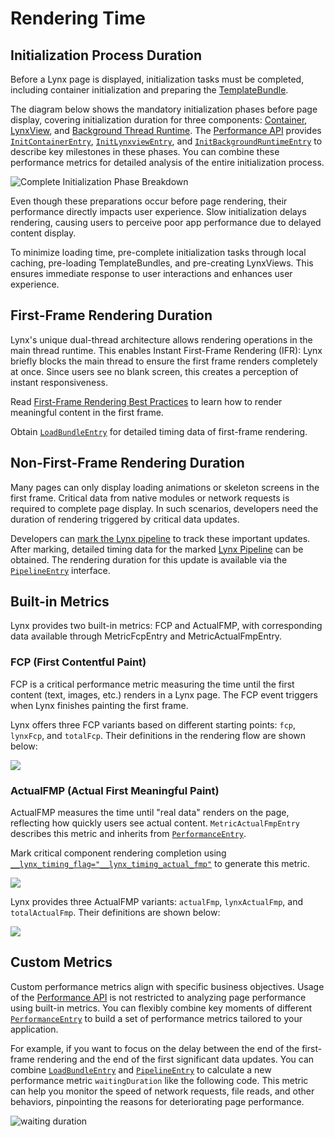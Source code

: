 # Rendering Time

## Initialization Process Duration

Before a Lynx page is displayed, initialization tasks must be completed, including container initialization and preparing the [TemplateBundle](/api/lynx-native-api/template-bundle).

The diagram below shows the mandatory initialization phases before page display, covering initialization duration for three components: [Container](/guide/spec#container), [LynxView](/guide/spec#lynxview①), and [Background Thread Runtime](/guide/spec#background-thread-runtime). The [Performance API](/guide/performance/metrics/performance-api) provides [`InitContainerEntry`](/api/lynx-api/performance-api/performance-entry/init-container-entry), [`InitLynxviewEntry`](/api/lynx-api/performance-api/performance-entry/init-lynxview-entry), and [`InitBackgroundRuntimeEntry`](/api/lynx-api/performance-api/performance-entry/init-background-runtime-entry) to describe key milestones in these phases. You can combine these performance metrics for detailed analysis of the entire initialization process.

![Complete Initialization Phase Breakdown](https://lf-lynx.tiktok-cdns.com/obj/lynx-artifacts-oss-sg/lynx-website/assets/doc/all-init-process.png 'Complete Initialization Phase Breakdown')

Even though these preparations occur before page rendering, their performance directly impacts user experience. Slow initialization delays rendering, causing users to perceive poor app performance due to delayed content display.

To minimize loading time, pre-complete initialization tasks through local caching, pre-loading TemplateBundles, and pre-creating LynxViews. This ensures immediate response to user interactions and enhances user experience.

## First-Frame Rendering Duration

Lynx's unique dual-thread architecture allows rendering operations in the main thread runtime. This enables Instant First-Frame Rendering (IFR): Lynx briefly blocks the main thread to ensure the first frame renders completely at once. Since users see no blank screen, this creates a perception of instant responsiveness.

Read [First-Frame Rendering Best Practices]() to learn how to render meaningful content in the first frame.

Obtain [`LoadBundleEntry`](/api/lynx-api/performance-api/performance-entry/load-bundle-entry) for detailed timing data of first-frame rendering.

## Non-First-Frame Rendering Duration

Many pages can only display loading animations or skeleton screens in the first frame. Critical data from native modules or network requests is required to complete page display. In such scenarios, developers need the duration of rendering triggered by critical data updates.

Developers can [mark the Lynx pipeline](/guide/performance/metrics/timing-flag) to track these important updates. After marking, detailed timing data for the marked [Lynx Pipeline](/guide/spec#lynx-pipeline) can be obtained. The rendering duration for this update is available via the [`PipelineEntry`](/api/lynx-api/performance-api/performance-entry/pipeline-entry) interface.

## Built-in Metrics

Lynx provides two built-in metrics: FCP and ActualFMP, with corresponding data available through MetricFcpEntry and MetricActualFmpEntry.

### FCP (First Contentful Paint)

FCP is a critical performance metric measuring the time until the first content (text, images, etc.) renders in a Lynx page. The FCP event triggers when Lynx finishes painting the first frame.

Lynx offers three FCP variants based on different starting points: `fcp`, `lynxFcp`, and `totalFcp`. Their definitions in the rendering flow are shown below:

<img src="https://lf-lynx.tiktok-cdns.com/obj/lynx-artifacts-oss-sg/lynx-website/assets/doc/performance-metrics-fcp.png" />

### ActualFMP (Actual First Meaningful Paint)

ActualFMP measures the time until "real data" renders on the page, reflecting how quickly users see actual content. `MetricActualFmpEntry` describes this metric and inherits from [`PerformanceEntry`](/api/lynx-api/performance-api/performance-entry).

Mark critical component rendering completion using [`__lynx_timing_flag="__lynx_timing_actual_fmp"`](/guide/performance/metrics/timing-flag) to generate this metric.

<img src="https://lf-lynx.tiktok-cdns.com/obj/lynx-artifacts-oss-sg/lynx-website/assets/doc/performance-metrics-actual-fmp.png" />

Lynx provides three ActualFMP variants: `actualFmp`, `lynxActualFmp`, and `totalActualFmp`. Their definitions are shown below:

<img src="https://lf-lynx.tiktok-cdns.com/obj/lynx-artifacts-oss-sg/lynx-website/assets/doc/metric-actual-fmp-entry.png" />

## Custom Metrics

Custom performance metrics align with specific business objectives. Usage of the [Performance API](/guide/performance/metrics/performance-api) is not restricted to analyzing
page performance using built-in metrics. You can flexibly combine key moments of different [`PerformanceEntry`](/api/lynx-api/performance-api/performance-entry) to build a set
of performance metrics tailored to your application.

For example, if you want to focus on the delay between the end of the first-frame rendering and the end of the first significant data updates. You can combine
[`LoadBundleEntry`](/api/lynx-api/performance-api/performance-entry/load-bundle-entry) and [`PipelineEntry`](/api/lynx-api/performance-api/performance-entry/pipeline-entry)
to calculate a new performance metric `waitingDuration` like the following code. This metric can help you monitor the speed of network requests, file reads, and other
behaviors, pinpointing the reasons for deteriorating page performance.

![waiting duration](https://lf-lynx.tiktok-cdns.com/obj/lynx-artifacts-oss-sg/lynx-website/assets/doc/custom-metric-waitingduration.png)


<Go
  example="performance-api"
  defaultFile="src/create_custom_performance_metric/index.tsx"
  img="https://lf-lynx.tiktok-cdns.com/obj/lynx-artifacts-oss-sg/lynx-website/assets/doc/create-custom-performance-metric.jpeg"
  highlight="{18-40}"
  entry="src/create_custom_performance_metric"
/>
